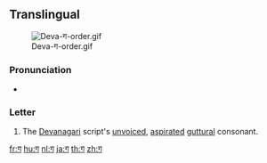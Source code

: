 {{also|ग़|ਗ}}
{{Devanagari character info|hex=917|name=DEVANAGARI LETTER GA}}
==Translingual==
[[File:Deva-ग-order.gif|thumb]]

===Pronunciation===
* {{IPA|/ɡə/|lang=mul}}

===Letter===
{{mul-deva|ga}}

# The [[Devanagari]] script's [[unvoiced]], [[aspirated]] [[guttural]] consonant.

[[fr:ग]]
[[hu:ग]]
[[nl:ग]]
[[ja:ग]]
[[th:ग]]
[[zh:ग]]